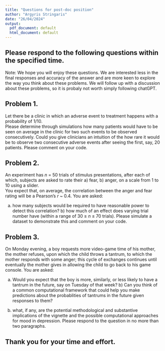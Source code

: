 ```yaml
---
title: "Questions for post-doc position"
author: "Argyris Stringaris"
date: "26/04/2024"
output:
  pdf_document: default
  html_document: default
---
```


## Please respond to the following questions within the specified time. 
Note: We hope you will enjoy these questions. We are interested less in the final responses and accuracy of the answer and are more keen to explore the way you think about these problems. We will follow up with a discussion about these problems, so it is probaly not worth simply following chatGPT. 


## Problem 1. 
Let there be a clinic in which an adverse event to treatment happens with a probability of 1/10.  
Please determine through simulations how many patients would have to be seen on average in the clinic for two such events to be observed consecutively. Could you give clinicians an intuition of the how rare it would be to observe two consecutive adverse events after seeing the first, say, 20 patients. 
Please comment on  your code.   

## Problem 2. 
An experiment has _n_ = 50 trials of stimulus presentations, after each of which, subjects are asked to rate their a) fear, b) anger, on a scale from 1 to 10 using a slider.  
You expect that, on average, the correlation between the anger and fear rating will be a Pearson's _r_ ~ 0.4. You are asked:

a) how many subjects would be required to have reasonable power to detect this correlation? b) how much of an effect does varying trial number have (within a range of 30 $\geq$ _n_ $\leq$ 70 trials).
Please simulate a dataset to demonstrate this and comment on  your code. 

## Problem 3.   
On Monday evening, a boy requests more video-game time of his mother, the mother refuses, upon which the child throws a tantrum, to which the mother responds with some anger; this cycle of exchanges continues until eventually the mother gives in allowing the child to go back to his game console.  You are asked:

a) Would you expect that the boy is more, similarly, or less likely to have a tantrum in the future, say on Tuesday of that week?   b) Can you think of a common computational framework that could help you make predictions about the probablities of tantrums in the future given responses to them?   

b) what, if any, are the potential methodological and substantive implications of the vignette and the possible computational approaches for mood in depression. Please respond to the question in no more than two paragraphs.

  
## Thank you for your time and effort.


